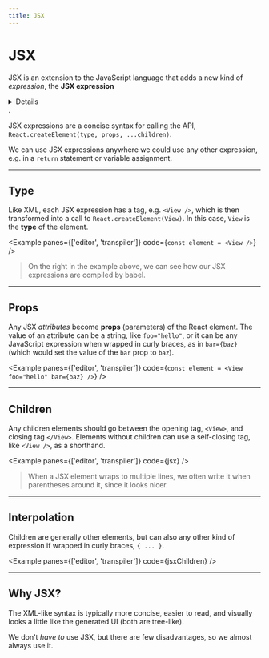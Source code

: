 ```yaml
---
title: JSX
---
```



# JSX

JSX is an extension to the JavaScript language that adds a new kind of _expression_, the **JSX expression**<Details>, used to create React elements (which we'll cover soon)</Details>.

JSX expressions are a concise syntax for calling the API, `React.createElement(type, props, ...children)`.

We can use JSX expressions anywhere we could use any other expression, e.g. in a `return` statement or variable assignment.

---

## Type

Like XML, each JSX expression has a tag, e.g. `<View />`, which is then transformed into a call to `React.createElement(View)`. In this case, `View` is the **type** of the element.

<Example panes={['editor', 'transpiler']} code={`const element = <View />`} />

> On the right in the example above, we can see how our JSX expressions are compiled by babel.

---

## Props

Any JSX _attributes_ become **props** (parameters) of the React element. The value of an attribute can be a string, like `foo="hello"`, or it can be any JavaScript expression when wrapped in curly braces, as in `bar={baz}` (which would set the value of the `bar` prop to `baz`).

<Example
  panes={['editor', 'transpiler']}
  code={`const element = <View foo="hello" bar={baz} />`}
/>

---

## Children

Any children elements should go between the opening tag, `<View>`, and closing tag `</View>`. Elements without children can use a self-closing tag, like `<View />`, as a shorthand.

<Example panes={['editor', 'transpiler']} code={jsx} />

> When a JSX element wraps to multiple lines, we often write it when parentheses around it, since it looks nicer.

---

## Interpolation

Children are generally other elements, but can also any other kind of expression if wrapped in curly braces, `{ ... }`.

<Example panes={['editor', 'transpiler']} code={jsxChildren} />

---

## Why JSX?

The XML-like syntax is typically more concise, easier to read, and visually looks a little like the generated UI (both are tree-like).

We don't _have to_ use JSX, but there are few disadvantages, so we almost always use it.
